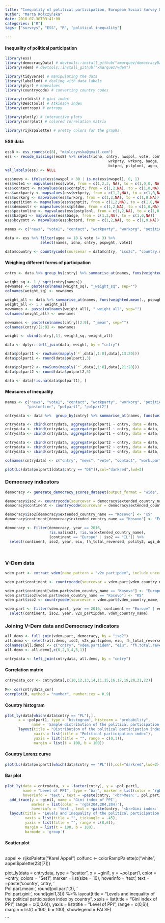 ```yaml
---
title: "Inequality of political participation, European Social Survey 8"
author: "Marta Kołczyńska"
date: 2018-07-30T03:41:00
categories: ["R"]
tags: ["surveys", "ESS", "R", "political inequality"]

---
```


#### Inequality of political participation




```r
library(ess)
library(democracyData) # devtools::install_github("xmarquez/democracyData")
library(vdem) # devtools::install_github("xmarquez/vdem")

library(tidyverse) # manipulating the data
library(labelled) # dealing with data labels
library(plyr) # mapvalues
library(countrycode) # converting country codes

library(reldist) # gini index
library(DescTools) # Atkinson index
library(entropy) # entropy

library(plotly) # interactive plots
library(corrplot) # colored correlation matrix

library(rijkspalette) # pretty colors for the graphs

```
#### ESS data


```r

ess8 <- ess_rounds(c(8), "mkolczynska@gmail.com")
ess <- recode_missings(ess8) %>% select(idno, cntry, nwspol, vote, contplt, 
                                               wrkprty, wrkorg, badge, sgnptit, pbldmn, 
                                               bctprd, pstplonl, agea, gndr,pspwght)
val_labels(ess) <- NULL

ess$news <- ifelse(ess$nwspol < 30 | is.na(ess$nwspol), 0, 1)
ess$vote1 <- mapvalues(ess$vote, from = c(1,2,3, NA), to = c(1,0,0, NA))
ess$contact <- mapvalues(ess$contplt, from = c(1,2,NA), to = c(1,0,NA))
ess$workparty <- mapvalues(ess$wrkprty, from = c(1,2,NA), to = c(1,0,NA))
ess$workorg <- mapvalues(ess$wrkorg, from = c(1,2,NA), to = c(1,0,NA))
ess$petition <- mapvalues(ess$sgnptit, from = c(1,2,NA), to = c(1,0,NA))
ess$demonstr <- mapvalues(ess$pbldmn, from = c(1,2,NA), to = c(1,0,NA))
ess$postonline <- mapvalues(ess$pstplonl, from = c(1,2,NA), to = c(1,0,NA))
ess$badge1 <- mapvalues(ess$badge, from = c(1,2,NA), to = c(1,0,NA))
ess$boycott <- mapvalues(ess$bctprd, from = c(1,2,NA), to = c(1,0,NA))

names <- c("news", "vote1", "contact", "workparty", "workorg", "petition", "demonstr", "postonline")

data <- ess %>% filter(agea >= 18 & vote != 3) %>% 
                select(names, idno, cntry, pspwght, vote1)

data$country <- countrycode(sourcevar = data$cntry, "iso2c", "country.name")
```

#### Weighing different forms of participation


```r

cntry <- data %>% group_by(cntry) %>% summarise_at(names, funs(weighted.mean(., pspwght)), na.rm = TRUE)

weight_sq <- 1 / sqrt(cntry[names])
newnames <- paste(colnames(weight_sq), "_weight_sq", sep="")
colnames(weight_sq) <- newnames

weight_all <- data %>% summarise_at(names, funs(weighted.mean(., pspwght)), na.rm = TRUE)
weight_all <- 1 / weight_all
newnames <- paste(colnames(weight_all), "_weight_all", sep="")
colnames(weight_all) <- newnames

newnames <- paste(colnames(cntry)[2:9], "_mean", sep="")
colnames(cntry)[2:9] <- newnames

weight <- cbind(cntry[,1], weight_sq, weight_all)

data <- dplyr::left_join(data, weight, by = "cntry")

data$polpart1 <- rowSums(mapply(`*`,data[,1:8],data[,13:20]))
data$polpart1 <- round(data$polpart1,3)

data$polpart2 <- rowSums(mapply(`*`,data[,1:8],data[,21:28]))
data$polpart2 <- round(data$polpart2,3)

data <- data[!is.na(data$polpart1), ]
```

#### Measures of inequality


```r

names <- c("news", "vote1", "contact", "workparty", "workorg", "petition", "demonstr", 
          "postonline", "polpart1", "polpart2")

cntrydata <- data %>%  group_by(cntry) %>% summarise_at(names, funs(weighted.mean(., pspwght)), na.rm = TRUE)

cntrydata <- cbind(cntrydata, aggregate(polpart1 ~ cntry, data = data, FUN = "gini")[,-1])
cntrydata <- cbind(cntrydata, aggregate(polpart1 ~ cntry, data = data, FUN = "entropy.empirical")[,-1])
cntrydata <- cbind(cntrydata, aggregate(polpart1 ~ cntry, data = data, FUN = "Atkinson")[,-1])

cntrydata <- cbind(cntrydata, aggregate(polpart2 ~ cntry, data = data, FUN = "gini")[,-1])
cntrydata <- cbind(cntrydata, aggregate(polpart2 ~ cntry, data = data, FUN = "entropy.empirical")[,-1])
cntrydata <- cbind(cntrydata, aggregate(polpart2 ~ cntry, data = data, FUN = "Atkinson")[,-1])

colnames(cntrydata) <- c("cntry", "news", "vote", "contact", "work.party", "work.org", "petition", "demonstrate", "post.online", "pol.part1", "pol.part2", "gini1", "entropy1", "atkinson1", "gini2", "entropy2", "atkinson2")

plot(Lc(data$polpart1[data$cntry == "DE"]),col="darkred",lwd=2)
```


### Democracy indicators



```r

democracy <- generate_democracy_scores_dataset(output_format = "wide", verbose = FALSE)

democracy$iso2 <- countrycode(sourcevar = democracy$extended_country_name, "country.name", "iso2c")
democracy$continent <- countrycode(sourcevar = democracy$extended_country_name, "country.name", "continent")

democracy$iso2[democracy$extended_country_name == "Kosovo"] <- "KS"
democracy$continent[democracy$extended_country_name == "Kosovo"] <- "Europe"

democracy <- filter(democracy, year == 2016, 
                    !is.na(iso2), !is.na(extended_country_name),
                    (continent == "Europe" | iso2 == "IL")) %>% 
  select(continent, iso2, year, eiu, fh_total_reversed, polity2, wgi_democracy)




```

### V-Dem data


```r

vdem.part <- extract_vdem(name_pattern = "v2x_partipdem", include_uncertainty = FALSE)

vdem.part$continent <- countrycode(sourcevar = vdem.part$vdem_country_name, "country.name", "continent")

vdem.part$continent[vdem.part$vdem_country_name == "Kosovo"] <- "Europe"
vdem.part$iso2[vdem.part$vdem_country_name == "Kosovo"] <- "KS"
vdem.part$iso2 <- countrycode(sourcevar = vdem.part$vdem_country_name, "country.name", "iso2c")

vdem.part <- filter(vdem.part, year == 2016, continent == "Europe" | vdem_country_name == "Israel") %>% 
  select(continent, iso2, year, v2x_partipdem, vdem_country_name)


```
### Joining V-Dem data and Democracy indicators


```r

all.demo <- full_join(vdem.part, democracy, by = "iso2")
all.demo <- select(all.demo, iso2, v2x_partipdem, eiu, fh_total_reversed, wgi_democracy, vdem_country_name)
colnames(all.demo) <- c("cntry", "vdem.partidem", "eiu", "fh.total.reversed", "wgi.democracy", "country")
all.demo <- all.demo[,c(6,2,3,4,5,1)]

cntrydata <- left_join(cntrydata, all.demo, by = "cntry")

```


#### Correlation matrix

```r
  
cntrydata_cor <- cntrydata[,c(10,12,13,14,11,15,16,17,19,20,21,22)]
    
M<- cor(cntrydata_cor)
corrplot(M, method = "number", number.cex = 0.9)

```


#### Country histogram



```r

plot_ly(data[which(data$cntry == "PL"),], 
      x = ~polpart1, type = "histogram", histnorm = "probability",
            name = 'Sample distribution of the political participation index') %>%
      layout(title = "Distribution of the political participation index",
             xaxis = list(title = "Political participation index"),
             yaxis = list(title = "", range = c(0,1)),
             margin = list(t = 100, b = 100))
```

#### Country Lorenz curve

```r

plot(Lc(data$polpart1[which(data$cntry == "PL")]),col="darkred",lwd=2)
```  
    
#### Bar plot


```r


plot_ly(data = cntrydata, x = ~factor(cntry), y = ~pol.part1, 
        name = "Level of PPI", type = "bar", marker = list(color = 'rgb(49,130,189)'), 
        hoverinfo = 'text', text = ~paste(cntry, '<br>Mean:', pol.part1))  %>%
  add_trace(y = ~gini1, name = 'Gini index of PPI', 
            marker = list(color = 'rgb(204,204,204)'),
            hoverinfo = 'text', text = ~paste(cntry, '<br>Gini index:', gini1)) %>%
  layout(title = "Levels and inequality of the political participation index by country",
         xaxis = list(title = "", tickangle = -45),
         yaxis = list(title = "", range = c(0,6)),
         margin = list(t = 100, b = 100),
         barmode = 'group')
```


#### Scatter plot

```r
```
appel <- rijksPalette("Karel Appel")
colfunc <- colorRampPalette(c("white", appel$palette(23)[7]))



plot_ly(data = cntrydata, type = "scatter", x = ~gini1, y = ~pol.part1, color = ~cntry,
        colors = "Set1", marker = list(size = 10),
        hoverinfo = 'text', 
        text = ~paste('country', cntry, 
                      '<br>Pol.part.mean:', round(pol.part1,3),
                      '<br>Pol.part.gini:', round(gini1,3))) %>%
  layout(title = "Levels and inequality of the political participation index by country",
         xaxis = list(title = "Gini index of PPI", range = c(0,0.6)),
         yaxis = list(title = "Level of PPI", range = c(0,6)),
         margin = list(t = 100, b = 100),
         showlegend = FALSE)

```


  

